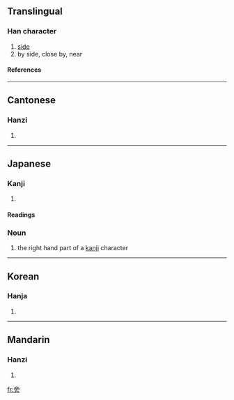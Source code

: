 ==Translingual==

===Han character===
{{Han char|rn=70|rad=方|as=06|sn=10|four=0022<sub>7</sub>|canj=卜月卜竹尸 (YBYHS)}}
# [[side]]
# by side, close by, near

====References====
{{Han ref|kx=0482.110|dkj=13637|dj=0844.070|hdz=32179.020|uh=65C1|ud=26049|bh=AEC7|bd=44743}}

----

==Cantonese==

===Hanzi===
{{yue-hanzi|jyut=|y=pong4}}
# {{defn|Cantonese}}

----

==Japanese==

===Kanji===
{{ja-kanji|grade=|rs=方06}}
# {{defn|Japanese}}

====Readings====
{{ja-readings|on=[[ほう]] ([[hō]]), [[ぼう]] ([[bō]])|kun=[[かたわら]] ([[katawara]]), [[つくり]] ([[tsukuri]]), [[かたがた]] ([[katagata]])}}

===Noun===
{{ja-noun|k|count=|hira=つくり|kata=|rom=tsukuri|kanji=|kyu=|shin=|hidx=}}

# the right hand part of a [[kanji]] character

----

==Korean==

===Hanja===
{{ko-hanja|hangeul=[[방]], [[팽]]|eumhun=|rv=bang, paeng|mr=pang, p'aeng|y=pang, phayng}}
# {{defn|Korean}}

----

==Mandarin==

===Hanzi===
{{cmn-hanzi|pin=[[bàng]] (bang4), [[páng]] (pang2)|wg=pang<sup>4</sup>, p'ang<sup>2</sup>}}
# {{defn|Mandarin}}

[[fr:旁]]